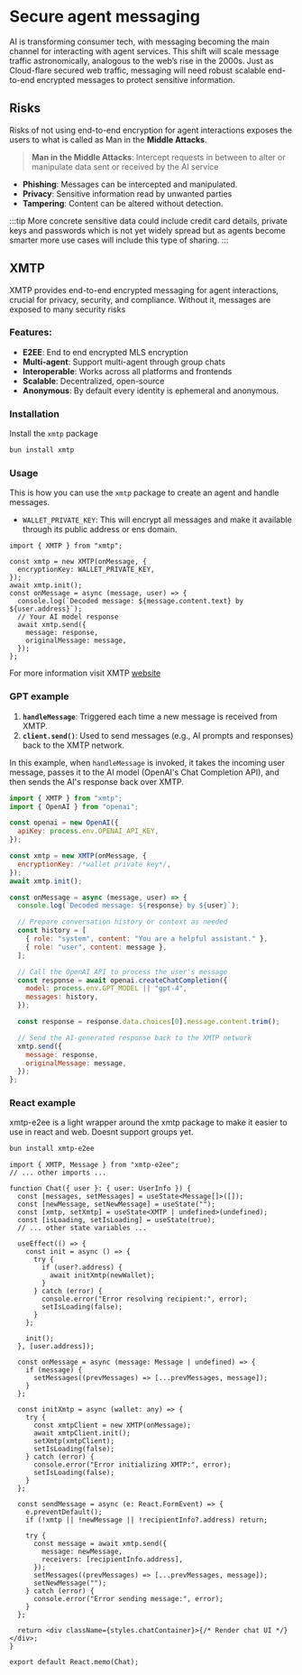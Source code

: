 # Secure agent messaging

AI is transforming consumer tech, with messaging becoming the main channel for interacting with agent services. This shift will scale message traffic astronomically, analogous to the web’s rise in the 2000s. Just as Cloud-flare secured web traffic, messaging will need robust scalable end-to-end encrypted messages to protect sensitive information.

## Risks

Risks of not using end-to-end encryption for agent interactions exposes the users to what is called as Man in the **Middle Attacks**.

> **Man in the Middle Attacks**: Intercept requests in between to alter or manipulate data sent or received by the AI service

- **Phishing**: Messages can be intercepted and manipulated.
- **Privacy**: Sensitive information read by unwanted parties
- **Tampering**: Content can be altered without detection.

:::tip
More concrete sensitive data could include credit card details, private keys and passwords which is not yet widely spread but as agents become smarter more use cases will include this type of sharing.
:::

## XMTP

XMTP provides end-to-end encrypted messaging for agent interactions, crucial for privacy, security, and compliance. Without it, messages are exposed to many security risks

### Features:

- **E2EE**: End to end encrypted MLS encryption
- **Multi-agent**: Support multi-agent through group chats
- **Interoperable**: Works across all platforms and frontends
- **Scalable**: Decentralized, open-source
- **Anonymous**: By default every identity is ephemeral and anonymous.

### Installation

Install the `xmtp` package

```bash [cmd]
bun install xmtp
```

### Usage

This is how you can use the `xmtp` package to create an agent and handle messages.

- `WALLET_PRIVATE_KEY`: This will encrypt all messages and make it available through its public address or ens domain.

```tsx
import { XMTP } from "xmtp";

const xmtp = new XMTP(onMessage, {
  encryptionKey: WALLET_PRIVATE_KEY,
});
await xmtp.init();
const onMessage = async (message, user) => {
  console.log(`Decoded message: ${message.content.text} by ${user.address}`);
  // Your AI model response
  await xmtp.send({
    message: response,
    originalMessage: message,
  });
};
```

For more information visit XMTP [website](https://xmtp.org/)

### GPT example

1. **`handleMessage`**: Triggered each time a new message is received from XMTP.
2. **`client.send()`**: Used to send messages (e.g., AI prompts and responses) back to the XMTP network.

In this example, when `handleMessage` is invoked, it takes the incoming user message, passes it to the AI model (OpenAI's Chat Completion API), and then sends the AI's response back over XMTP.

```javascript
import { XMTP } from "xmtp";
import { OpenAI } from "openai";

const openai = new OpenAI({
  apiKey: process.env.OPENAI_API_KEY,
});

const xmtp = new XMTP(onMessage, {
  encryptionKey: /*wallet private key*/,
});
await xmtp.init();

const onMessage = async (message, user) => {
  console.log(`Decoded message: ${response} by ${user}`);

  // Prepare conversation history or context as needed
  const history = [
    { role: "system", content: "You are a helpful assistant." },
    { role: "user", content: message },
  ];

  // Call the OpenAI API to process the user's message
  const response = await openai.createChatCompletion({
    model: process.env.GPT_MODEL || "gpt-4",
    messages: history,
  });

  const response = response.data.choices[0].message.content.trim();

  // Send the AI-generated response back to the XMTP network
  xmtp.send({
    message: response,
    originalMessage: message,
  });
};
```

### React example

xmtp-e2ee is a light wrapper around the xmtp package to make it easier to use in react and web. Doesnt support groups yet.

```bash [cmd]
bun install xmtp-e2ee
```

```tsx
import { XMTP, Message } from "xmtp-e2ee";
// ... other imports ...

function Chat({ user }: { user: UserInfo }) {
  const [messages, setMessages] = useState<Message[]>([]);
  const [newMessage, setNewMessage] = useState("");
  const [xmtp, setXmtp] = useState<XMTP | undefined>(undefined);
  const [isLoading, setIsLoading] = useState(true);
  // ... other state variables ...

  useEffect(() => {
    const init = async () => {
      try {
        if (user?.address) {
          await initXmtp(newWallet);
        }
      } catch (error) {
        console.error("Error resolving recipient:", error);
        setIsLoading(false);
      }
    };

    init();
  }, [user.address]);

  const onMessage = async (message: Message | undefined) => {
    if (message) {
      setMessages((prevMessages) => [...prevMessages, message]);
    }
  };

  const initXmtp = async (wallet: any) => {
    try {
      const xmtpClient = new XMTP(onMessage);
      await xmtpClient.init();
      setXmtp(xmtpClient);
      setIsLoading(false);
    } catch (error) {
      console.error("Error initializing XMTP:", error);
      setIsLoading(false);
    }
  };

  const sendMessage = async (e: React.FormEvent) => {
    e.preventDefault();
    if (!xmtp || !newMessage || !recipientInfo?.address) return;

    try {
      const message = await xmtp.send({
        message: newMessage,
        receivers: [recipientInfo.address],
      });
      setMessages((prevMessages) => [...prevMessages, message]);
      setNewMessage("");
    } catch (error) {
      console.error("Error sending message:", error);
    }
  };

  return <div className={styles.chatContainer}>{/* Render chat UI */}</div>;
}

export default React.memo(Chat);
```
